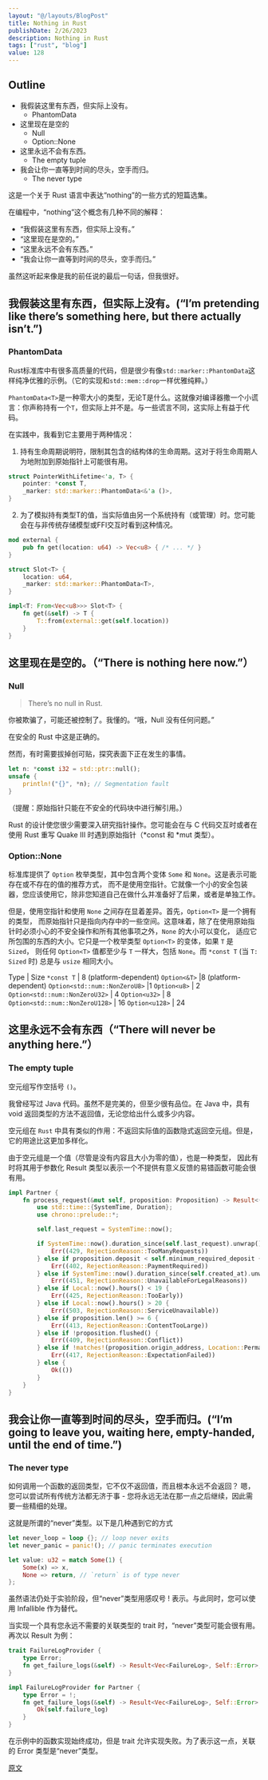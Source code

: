 ```yaml
---
layout: "@/layouts/BlogPost"
title: Nothing in Rust
publishDate: 2/26/2023
description: Nothing in Rust
tags: ["rust", "blog"]
value: 128
---
```



## Outline

- 我假装这里有东西，但实际上没有。
    - PhantomData
- 这里现在是空的
    - Null
    - Option::None
- 这里永远不会有东西。
    - The empty tuple
- 我会让你一直等到时间的尽头，空手而归。
    - The never type

这是一个关于 Rust 语言中表达“nothing”的一些方式的短篇选集。

在编程中，“nothing”这个概念有几种不同的解释：

- “我假装这里有东西，但实际上没有。”
- “这里现在是空的。”
- “这里永远不会有东西。”
- “我会让你一直等到时间的尽头，空手而归。”

虽然这听起来像是我的前任说的最后一句话，但我很好。

## 我假装这里有东西，但实际上没有。(“I’m pretending like there’s something here, but there actually isn’t.”)

### PhantomData

Rust标准库中有很多高质量的代码，但是很少有像`std::marker::PhantomData`这样纯净优雅的示例。（它的实现和`std::mem::drop`一样优雅纯粹。）

`PhantomData<T>`是一种零大小的类型，无论T是什么。这就像对编译器撒一个小谎言：你声称持有一个`T`，但实际上并不是。与一些谎言不同，这实际上有益于代码。

在实践中，我看到它主要用于两种情况：

1. 持有生命周期说明符，限制其包含的结构体的生命周期。这对于将生命周期人为地附加到原始指针上可能很有用。

```rust
struct PointerWithLifetime<'a, T> {
    pointer: *const T,
    _marker: std::marker::PhantomData<&'a ()>,
}
```

2. 为了模拟持有类型T的值，当实际值由另一个系统持有（或管理）时。您可能会在与非传统存储模型或FFI交互时看到这种情况。

```rust
mod external {
    pub fn get(location: u64) -> Vec<u8> { /* ... */ }
}

struct Slot<T> {
    location: u64,
    _marker: std::marker::PhantomData<T>,
}

impl<T: From<Vec<u8>>> Slot<T> {
    fn get(&self) -> T {
        T::from(external::get(self.location))
    }
}
```

## 这里现在是空的。（“There is nothing here now.”）

### Null

> There’s no null in Rust.

你被欺骗了，可能还被控制了。我懂的。“哦，Null 没有任何问题。”

在安全的 Rust 中这是正确的。

然而，有时需要拔掉创可贴，探究表面下正在发生的事情。

```rust
let n: *const i32 = std::ptr::null();
unsafe {
    println!("{}", *n); // Segmentation fault
}
```

（提醒：原始指针只能在不安全的代码块中进行解引用。）

Rust 的设计使您很少需要深入研究指针操作。您可能会在与 C 代码交互时或者在使用 Rust 重写 Quake III 时遇到原始指针（*const 和 *mut 类型）。

### Option::None

标准库提供了 `Option` 枚举类型，其中包含两个变体 `Some` 和 `None`。这是表示可能存在或不存在的值的推荐方式，
而不是使用空指针。它就像一个小的安全包装器，您应该使用它，除非您知道自己在做什么并准备好了后果，或者是单独工作。

但是，使用空指针和使用 `None` 之间存在显着差异。首先，`Option<T>` 是一个拥有的类型，
而原始指针只是指向内存中的一些空间。这意味着，除了在使用原始指针时必须小心的不安全操作和所有其他事项之外，`None` 的大小可以变化，
适应它所包围的东西的大小。它只是一个枚举类型 `Option<T>` 的变体，如果 `T` 是 `Sized`，
则任何 `Option<T>` 值都至少与 `T` 一样大，包括 `None`。而 `*const T` (当 `T: Sized` 时) 总是与 `usize` 相同大小。

Type	| Size
`*const T`	| 8 (platform-dependent)
`Option<&T>`	|8 (platform-dependent)
`Option<std::num::NonZeroU8>`	|1
`Option<u8>`	| 2
`Option<std::num::NonZeroU32>`	| 4
`Option<u32>`	| 8
`Option<std::num::NonZeroU128>`	| 16
`Option<u128>`	| 24

## 这里永远不会有东西（“There will never be anything here.”）

### The empty tuple

空元组写作空括号 `()`。

我曾经写过 Java 代码。虽然不是完美的，但至少很有品位。在 Java 中，具有 void 返回类型的方法不返回值，无论您给出什么或多少内容。

空元组在 `Rust` 中具有类似的作用：不返回实际值的函数隐式返回空元组。但是，它的用途比这更加多样化。

由于空元组是一个值（尽管是没有内容且大小为零的值），也是一种类型，
因此有时将其用于参数化 Result 类型以表示一个不提供有意义反馈的易错函数可能会很有用。

```rust
impl Partner {
    fn process_request(&mut self, proposition: Proposition) -> Result<(), (u32, RejectionReason)> {
        use std::time::{SystemTime, Duration};
        use chrono::prelude::*;

        self.last_request = SystemTime::now();

        if SystemTime::now().duration_since(self.last_request).unwrap() < Duration::from_secs(60 * 60 * 24 * 7) {
            Err((429, RejectionReason::TooManyRequests))
        } else if proposition.deposit < self.minimum_required_deposit {
            Err((402, RejectionReason::PaymentRequired))
        } else if SystemTime::now().duration_since(self.created_at).unwrap() < Duration::from_secs(60 * 60 * 24 * 366 * 18) {
            Err((451, RejectionReason::UnavailableForLegalReasons))
        } else if Local::now().hours() < 19 {
            Err((425, RejectionReason::TooEarly))
        } else if Local::now().hours() > 20 {
            Err((503, RejectionReason::ServiceUnavailable))
        } else if proposition.len() >= 6 {
            Err((413, RejectionReason::ContentTooLarge))
        } else if !proposition.flushed() {
            Err((409, RejectionReason::Conflict))
        } else if !matches!(proposition.origin_address, Location::Permanent(..)) {
            Err((417, RejectionReason::ExpectationFailed))
        } else {
            Ok(())
        }
    }
}
```

## 我会让你一直等到时间的尽头，空手而归。(“I’m going to leave you, waiting here, empty-handed, until the end of time.”)

### The never type

如何调用一个函数的返回类型，它不仅不返回值，而且根本永远不会返回？
嗯，您可以尝试所有传统方法都无济于事 - 您将永远无法在那一点之后继续，因此需要一些精细的处理。

这就是所谓的“never”类型。以下是几种遇到它的方式

```rust
let never_loop = loop {}; // loop never exits
let never_panic = panic!(); // panic terminates execution

let value: u32 = match Some(1) {
    Some(x) => x,
    None => return, // `return` is of type never
};
```

虽然语法仍处于实验阶段，但“never”类型用感叹号 ! 表示。与此同时，您可以使用 Infallible 作为替代。

当实现一个具有您永远不需要的关联类型的 trait 时，“never”类型可能会很有用。再次以 Result 为例：

```rust
trait FailureLogProvider {
    type Error;
    fn get_failure_logs(&self) -> Result<Vec<FailureLog>, Self::Error>;
}

impl FailureLogProvider for Partner {
    type Error = !;
    fn get_failure_logs(&self) -> Result<Vec<FailureLog>, Self::Error> {
        Ok(self.failure_log)
    }
}
```

在示例中的函数实现始终成功，但是 trait 允许实现失败。为了表示这一点，关联的 Error 类型是“never”类型。

[原文](https://geeklaunch.io/blog/nothing-in-rust/)